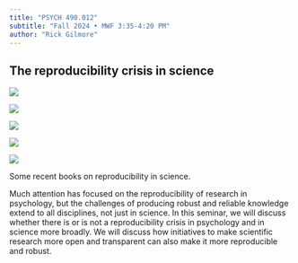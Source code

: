 ```yaml
---
title: "PSYCH 490.012"
subtitle: "Fall 2024 • MWF 3:35-4:20 PM"
author: "Rick Gilmore"
---
```


## The reproducibility crisis in science {-}

::: {#fig-repro-books layout-ncol=3 layout-nrow=2}

![](include/img/chambers-seven-deadly-sins.jpg){#fig-chambers-seven}

![](include/img/ritchie-science-fictions.jpg){#fig-ritchie-fiction}

![](include/img/bausell-problem-with-science.jpg){#fig-bausell-problem}

![](include/img/harris-rigor-mortis.jpg){#fig-harris-rigor}

![](include/img/oreskes-why-trust-science.jpg){#fig-oreskes-trust}

Some recent books on reproducibility in science.
:::


Much attention has focused on the reproducibility of research in psychology, but the challenges of producing robust and reliable knowledge extend to all disciplines, not just in science. 
In this seminar, we will discuss whether there is or is not a reproducibility crisis in psychology and in science more broadly.
We will discuss how initiatives to make scientific research more open and transparent can also make it more reproducible and robust.
